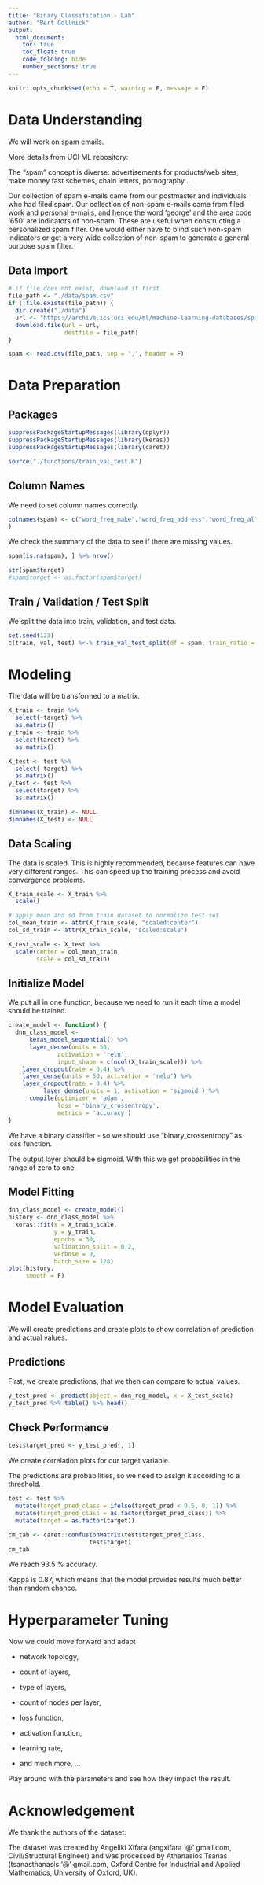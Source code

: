 ```yaml
---
title: "Binary Classification - Lab"
author: "Bert Gollnick"
output: 
  html_document:
    toc: true
    toc_float: true
    code_folding: hide
    number_sections: true
---
```


```r
knitr::opts_chunk$set(echo = T, warning = F, message = F)
```

# Data Understanding

We will work on spam emails.

More details from UCI ML repository:

The "spam" concept is diverse: advertisements for products/web sites, make money fast schemes, chain letters, pornography... 

Our collection of spam e-mails came from our postmaster and individuals who had filed spam. Our collection of non-spam e-mails came from filed work and personal e-mails, and hence the word 'george' and the area code '650' are indicators of non-spam. These are useful when constructing a personalized spam filter. One would either have to blind such non-spam indicators or get a very wide collection of non-spam to generate a general purpose spam filter. 

## Data Import

```r
# if file does not exist, download it first
file_path <- "./data/spam.csv"
if (!file.exists(file_path)) {
  dir.create("./data")
  url <- "https://archive.ics.uci.edu/ml/machine-learning-databases/spambase/spambase.data"
  download.file(url = url, 
                destfile = file_path)
}

spam <- read.csv(file_path, sep = ",", header = F)
```

# Data Preparation

## Packages

```r
suppressPackageStartupMessages(library(dplyr))
suppressPackageStartupMessages(library(keras))
suppressPackageStartupMessages(library(caret))

source("./functions/train_val_test.R")
```


## Column Names

We need to set column names correctly.

```r
colnames(spam) <- c("word_freq_make","word_freq_address","word_freq_all","word_freq_3d","word_freq_our","word_freq_over","word_freq_remove","word_freq_internet","word_freq_order","word_freq_mail","word_freq_receive","word_freq_will","word_freq_people","word_freq_report","word_freq_addresses","word_freq_free","word_freq_business","word_freq_email","word_freq_you","word_freq_credit","word_freq_your","word_freq_font","word_freq_000","word_freq_money","word_freq_hp","word_freq_hpl","word_freq_george","word_freq_650","word_freq_lab","word_freq_labs","word_freq_telnet","word_freq_857","word_freq_data","word_freq_415","word_freq_85","word_freq_technology","word_freq_1999","word_freq_parts","word_freq_pm","word_freq_direct","word_freq_cs","word_freq_meeting","word_freq_original","word_freq_project","word_freq_re","word_freq_edu","word_freq_table","word_freq_conference","char_freq_;","char_freq_(","char_freq_[","char_freq_!","char_freq_$","char_freq_#","capital_run_length_average","capital_run_length_longest","capital_run_length_total", "target" 
)
```

We check the summary of the data to see if there are missing values.

```r
spam[is.na(spam), ] %>% nrow()
```

```r
str(spam$target)
#spam$target <- as.factor(spam$target)
```

## Train / Validation / Test Split

We split the data into train, validation, and test data.

```r
set.seed(123)
c(train, val, test) %<-% train_val_test_split(df = spam, train_ratio = 0.8, val_ratio = 0, test_ratio = 0.2)
```


# Modeling

The data will be transformed to a matrix.

```r
X_train <- train %>% 
  select(-target) %>% 
  as.matrix()
y_train <- train %>% 
  select(target) %>% 
  as.matrix()

X_test <- test %>% 
  select(-target) %>% 
  as.matrix()
y_test <- test %>% 
  select(target) %>% 
  as.matrix()

dimnames(X_train) <- NULL
dimnames(X_test) <- NULL
```

## Data Scaling

The data is scaled. This is highly recommended, because features can have very different ranges. This can speed up the training process and avoid convergence problems.

```r
X_train_scale <- X_train %>% 
  scale()

# apply mean and sd from train dataset to normalize test set
col_mean_train <- attr(X_train_scale, "scaled:center") 
col_sd_train <- attr(X_train_scale, "scaled:scale")

X_test_scale <- X_test %>% 
  scale(center = col_mean_train, 
        scale = col_sd_train)
```


## Initialize Model

We put all in one function, because we need to run it each time a model should be trained.

```r
create_model <- function() {
  dnn_class_model <- 
      keras_model_sequential() %>% 
      layer_dense(units = 50, 
              activation = 'relu', 
              input_shape = c(ncol(X_train_scale))) %>% 
    layer_dropout(rate = 0.4) %>% 
    layer_dense(units = 50, activation = 'relu') %>% 
    layer_dropout(rate = 0.4) %>% 
          layer_dense(units = 1, activation = 'sigmoid') %>% 
      compile(optimizer = 'adam',
              loss = 'binary_crossentropy',
              metrics = 'accuracy')
}
```

We have a binary classifier - so we should use "binary_crossentropy"  as loss function.

The output layer should be sigmoid. With this we get probabilities in the range of zero to one.


## Model Fitting

```r
dnn_class_model <- create_model()
history <- dnn_class_model %>% 
  keras::fit(x = X_train_scale, 
             y = y_train,
             epochs = 30, 
             validation_split = 0.2,
             verbose = 0, 
             batch_size = 128)
plot(history,
     smooth = F)
```

# Model Evaluation

We will create predictions and create plots to show correlation of prediction and actual values.

## Predictions

First, we create predictions, that we then can compare to actual values.

```r
y_test_pred <- predict(object = dnn_reg_model, x = X_test_scale)
y_test_pred %>% table() %>% head()
```


## Check Performance

```r
test$target_pred <- y_test_pred[, 1]
```

We create correlation plots for our target variable.

The predictions are probabilities, so we need to assign it according to a threshold.

```r
test <- test %>% 
  mutate(target_pred_class = ifelse(target_pred < 0.5, 0, 1)) %>%   
  mutate(target_pred_class = as.factor(target_pred_class)) %>% 
  mutate(target = as.factor(target))

cm_tab <- caret::confusionMatrix(test$target_pred_class, 
                       test$target)
cm_tab
```

We reach 93.5 % accuracy.

Kappa is 0.87, which means that the model provides results much better than random chance.

# Hyperparameter Tuning

Now we could move forward and adapt 

- network topology, 

- count of layers, 

- type of layers, 

- count of nodes per layer, 

- loss function, 

- activation function, 

- learning rate, 

- and much more, ...

Play around with the parameters and see how they impact the result.

# Acknowledgement

We thank the authors of the dataset:

The dataset was created by Angeliki Xifara (angxifara '@' gmail.com, Civil/Structural Engineer) and was processed by Athanasios Tsanas (tsanasthanasis '@' gmail.com, Oxford Centre for Industrial and Applied Mathematics, University of Oxford, UK).